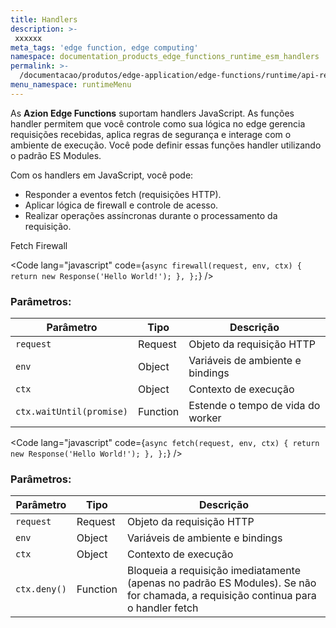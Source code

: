 ```yaml
---
title: Handlers
description: >-
 xxxxxx
meta_tags: 'edge function, edge computing'
namespace: documentation_products_edge_functions_runtime_esm_handlers
permalink: >-
  /documentacao/produtos/edge-application/edge-functions/runtime/api-reference/handlers/
menu_namespace: runtimeMenu
---
```


As **Azion Edge Functions** suportam handlers JavaScript. As funções handler permitem que você controle como sua lógica no edge gerencia requisições recebidas, aplica regras de segurança e interage com o ambiente de execução. Você pode definir essas funções handler utilizando o padrão ES Modules.

Com os handlers em JavaScript, você pode:

- Responder a eventos fetch (requisições HTTP).
- Aplicar lógica de firewall e controle de acesso.
- Realizar operações assíncronas durante o processamento da requisição.


<Tabs client:visible>
    <Fragment slot="tab.fetch">Fetch</Fragment>
    <Fragment slot="tab.firewall">Firewall</Fragment>

<Fragment slot="panel.fetch">

<Code lang="javascript" code={`
  async firewall(request, env, ctx) {
    return new Response('Hello World!');
  },
};
`} />

### Parâmetros:

| Parâmetro | Tipo | Descrição |
|-----------|------|-----------|
| `request` | Request | Objeto da requisição HTTP |
| `env` | Object | Variáveis de ambiente e bindings |
| `ctx` | Object | Contexto de execução |
| `ctx.waitUntil(promise)` | Function | Estende o tempo de vida do worker |

</Fragment>

<Fragment slot="panel.firewall">

<Code lang="javascript" code={`
  async fetch(request, env, ctx) {
    return new Response('Hello World!');
  },
};
`} />

### Parâmetros:

| Parâmetro | Tipo | Descrição |
|-----------|------|-----------|
| `request` | Request | Objeto da requisição HTTP |
| `env` | Object | Variáveis de ambiente e bindings |
| `ctx` | Object | Contexto de execução |
| `ctx.deny()` | Function | Bloqueia a requisição imediatamente (apenas no padrão ES Modules). Se não for chamada, a requisição continua para o handler fetch |


</Fragment>

</Tabs>
